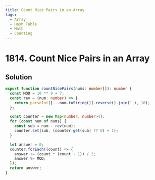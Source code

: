 ```yaml
---
title: Count Nice Pairs in an Array
tags:
  - Array
  - Hash Table
  - Math
  - Counting
---
```


# 1814. Count Nice Pairs in an Array

<Badges>
  <LevelBadge level="medium" />
  <TopicBadge name="Array" slug="array" />
  <TopicBadge name="Hash Table" slug="hash-table" />
  <TopicBadge name="Math" slug="math" />
  <TopicBadge name="Counting" slug="counting" />
</Badges>

## Solution

```typescript filename="solution.ts" copy
export function countNicePairs(nums: number[]): number {
  const MOD = 10 ** 9 + 7;
  const rev = (num: number) => {
    return parseInt([...num.toString()].reverse().join(''), 10);
  };

  const counter = new Map<number, number>();
  for (const num of nums) {
    const sub = num - rev(num);
    counter.set(sub, (counter.get(sub) ?? 0) + 1);
  }

  let answer = 0;
  counter.forEach((count) => {
    answer += (count * (count - 1)) / 2;
    answer %= MOD;
  });
  return answer;
}
```

<ProblemLink
  codingSite="leetcode"
  href="https://leetcode.com/problems/count-nice-pairs-in-an-array"
  title="Count Nice Pairs in an Array"
/>
